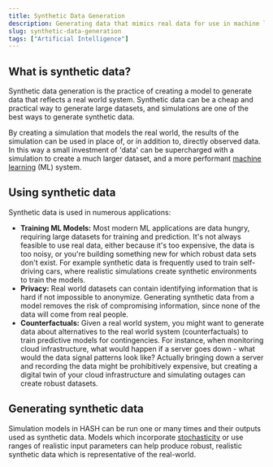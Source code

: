 ```yaml
---
title: Synthetic Data Generation
description: Generating data that mimics real data for use in machine learning.
slug: synthetic-data-generation
tags: ["Artificial Intelligence"]
---
```


## What is synthetic data?

Synthetic data generation is the practice of creating a model to generate data that reflects a real world system. Synthetic data can be a cheap and practical way to generate large datasets, and simulations are one of the best ways to generate synthetic data.

By creating a simulation that models the real world, the results of the simulation can be used in place of, or in addition to, directly observed data. In this way a small investment of 'data' can be supercharged with a simulation to create a much larger dataset, and a more performant [machine learning](https://hash.ai/glossary/machine-learning) (ML) system.

## Using synthetic data

Synthetic data is used in numerous applications:

- **Training ML Models:** Most modern ML applications are data hungry, requiring large datasets for training and prediction. It's not always feasible to use real data, either because it's too expensive, the data is too noisy, or you're building something new for which robust data sets don't exist. For example synthetic data is frequently used to train self-driving cars, where realistic simulations create synthetic environments to train the models.
- **Privacy:** Real world datasets can contain identifying information that is hard if not impossible to anonymize. Generating synthetic data from a model removes the risk of compromising information, since none of the data will come from real people. 
- **Counterfactuals:** Given a real world system, you might want to generate data about alternatives to the real world system (counterfactuals) to train predictive models for contingencies. For instance, when monitoring cloud infrastructure, what would happen if a server goes down - what would the data signal patterns look like? Actually bringing down a server and recording the data might be prohibitively expensive, but creating a digital twin of your cloud infrastructure and simulating outages can create robust datasets.

## Generating synthetic data

Simulation models in HASH can be run one or many times and their outputs used as synthetic data. Models which incorporate [stochasticity](https://hash.ai/glossary/stochasticity) or use ranges of realistic input parameters can help produce robust, realistic synthetic data which is representative of the real-world.

